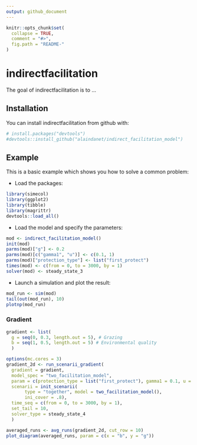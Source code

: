 ```yaml
---
output: github_document
---
```


<!-- README.md is generated from README.Rmd. Please edit that file -->

```r
knitr::opts_chunk$set(
  collapse = TRUE,
  comment = "#>",
  fig.path = "README-"
)
```

# indirectfacilitation

The goal of indirectfacilitation is to ...

## Installation

You can install indirectfacilitation from github with:

```r
# install.packages("devtools")
#devtools::install_github("alaindanet/indirect_facilitation_model")
```

## Example

This is a basic example which shows you how to solve a common problem:


- Load the packages:

```r
library(simecol)
library(ggplot2)
library(tibble)
library(magrittr)
devtools::load_all()

```

- Load the model and specify the parameters:

```r
mod <- indirect_facilitation_model()
init(mod)
parms(mod)["g"] <- 0.2
parms(mod)[c("gamma1", "u")] <- c(0.1, 1)
parms(mod)["protection_type"] <- list("first_protect")
times(mod) <- c(from = 0, to = 3000, by = 1)
solver(mod) <- steady_state_3
```

- Launch a simulation and plot the result:

```r
mod_run <- sim(mod)
tail(out(mod_run), 10)
plotnp(mod_run)
```

### Gradient

```r
gradient <- list(
  g = seq(0, 0.3, length.out = 5), # Grazing
  b = seq(1, 0.5, length.out = 5) # Environmental quality
  )

options(mc.cores = 3)
gradient_2d <- run_scenarii_gradient(
  gradient = gradient,
  model_spec = "two_facilitation_model",
  param = c(protection_type = list("first_protect"), gamma1 = 0.1, u = 0),
  scenarii = init_scenarii(
       type = "together", model = two_facilitation_model(),
       ini_cover = .8),
  time_seq = c(from = 0, to = 3000, by = 1),
  set_tail = 10,
  solver_type = steady_state_4
  )

averaged_runs <- avg_runs(gradient_2d, cut_row = 10)
plot_diagram(averaged_runs, param = c(x = "b", y = "g"))
```


